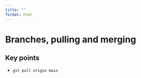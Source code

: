 ```yaml
---
title: ""
format: html
---
```


# Branches, pulling and merging

::: {.callout-note appearance="simple"}
# Key points
- `git pull origin main`

:::
